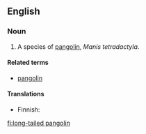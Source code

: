 {{wikipedia|pangolin}}
==English==

===Noun===
{{en-noun|sg=[[long-tailed]] [[pangolin]]}}

# A species of [[pangolin]], ''Manis tetradactyla''.

====Related terms====
*[[pangolin]]

====Translations====
{{trans-top}}
*Finnish: {{t-|fi|pitkähäntämuurahaiskäpy}}
{{trans-bottom}}

[[fi:long-tailed pangolin]]